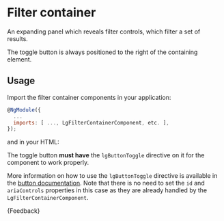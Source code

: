 
<Meta title="Patterns/Filter container/Guide" />

# Filter container

<p class="standfirst">An expanding panel which reveals filter controls, which filter a set of results.</p>

The toggle button is always positioned to the right of the containing element.

## Usage

Import the filter container components in your application:

```js
@NgModule({
  ...
  imports: [ ..., LgFilterContainerComponent, etc. ],
});
```

and in your HTML:

<Source id="patterns-filter-container-examples--standard-filter-container"></Source>

The toggle button **must have** the `lgButtonToggle` directive on it for the component to work properly.

More information on how to use the `lgButtonToggle` directive is available in the [button documentation](./?path=/docs/components-button-guide--docs). Note that there is no need to set the `id` and `ariaControls` properties in this case as they are already handled by the `LgFilterContainerComponent`.

<Markdown>{Feedback}</Markdown>
